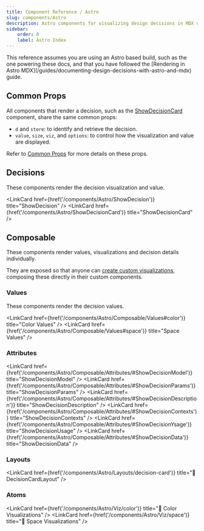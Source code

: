 ```yaml
---
title: Component Reference / Astro
slug: components/Astro
description: Astro components for visualizing design decisions in MDX docs.
sidebar:
    order: 0
    label: Astro Index
---
```




<Aside type="note">
    This reference assumes you are using an Astro based build, such as the one powering these docs,
    and that you have followed the [Rendering in Astro
    MDX](/guides/documenting-design-decisions-with-astro-and-mdx) guide.
</Aside>

## Common Props

All components that render a decision, such as the
[ShowDecisionCard](components/Astro/ShowDecisionCard/) component,
share the same common props:

-   `d` and `store`: to identify and retrieve the decision.
-   `value`, `size`, `viz`, and `options`: to control
    how the visualization and value are displayed.

Refer to [Common Props](components/Astro/Props) for more details on these props.

## Decisions

These components render the decision visualization and value.

<LinkCard href={href('/components/Astro/ShowDecision')} title="ShowDecision" />
<LinkCard href={href('/components/Astro/ShowDecisionCard')} title="ShowDecisionCard" />

## Composable

These components render values, visualizations and decision details individually.

They are exposed so that anyone can
[create custom visualizations](/guides/creating-custom-design-decision-visualizations/),
composing these directly in their custom components.

### Values

These components render the decision values.

<LinkCard href={href('/components/Astro/Composable/Values#color')} title="Color Values" />
<LinkCard href={href('/components/Astro/Composable/Values#space')} title="Space Values" />

### Attributes

<LinkCard
    href={href('/components/Astro/Composable/Attributes/#ShowDecisionModel')}
    title="ShowDecisionModel"
/>
<LinkCard
    href={href('/components/Astro/Composable/Attributes/#ShowDecisionParams')}
    title="ShowDecisionParams"
/>
<LinkCard
    href={href('/components/Astro/Composable/Attributes/#ShowDecisionDescription')}
    title="ShowDecisionDescription"
/>
<LinkCard
    href={href('/components/Astro/Composable/Attributes/#ShowDecisionContexts')}
    title="ShowDecisionContexts"
/>
<LinkCard
    href={href('/components/Astro/Composable/Attributes/#ShowDecisionYsage')}
    title="ShowDecisionUsage"
/>
<LinkCard
    href={href('/components/Astro/Composable/Attributes/#ShowDecisionData')}
    title="ShowDecisionData"
/>

### Layouts

<LinkCard href={href('/components/Astro/Layouts/decision-card')} title="🚧 DecisionCardLayout" />

### Atoms

<LinkCard href={href('/components/Astro/Viz/color')} title="🚧 Color Visualizations" />
<LinkCard href={href('/components/Astro/Viz/space')} title="🚧 Space Visualizations" />
